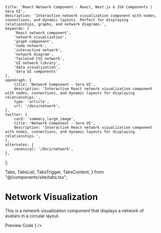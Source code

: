     title: 'React Network Component - React, Next.js & JSX Components | Sera UI',
    description: 'Interactive network visualization component with nodes, connections, and dynamic layouts. Perfect for displaying relationships, graphs, and network diagrams.',
    keywords: [
        'React network component',
        'network visualization',
        'graph component',
        'node network',
        'interactive network',
        'network diagram',
        'Tailwind CSS network',
        'UI network library',
        'data visualization',
        'Sera UI components'
    ],
    openGraph: {
        title: 'Network Component - Sera UI',
        description: 'Interactive React network visualization component with nodes, connections, and dynamic layouts for displaying relationships.',
        type: 'article',
        url: '/docs/network',
    },
    twitter: {
        card: 'summary_large_image',
        title: 'Network Component - Sera UI',
        description: 'Interactive React network visualization component with nodes, connections, and dynamic layouts for displaying relationships.',
    },
    alternates: {
        canonical: '/docs/network',
    },
};

  Tabs,
  TabsList,
  TabsTrigger,
  TabsContent,
} from "@/components/site/tabs.tsx";




# Network Visualization <AI dir="left"/>
This is a network visualization component that displays a network of avatars in a circular layout.

<Tabs defaultValue="preview" className="">
  <TabsList>
    <TabsTrigger value="preview">Preview</TabsTrigger>
    <TabsTrigger value="code">Code</TabsTrigger>
  </TabsList>
  <TabsContent value="preview">
    <ComponentRenderer component={<NetworkVisualization />} />
  </TabsContent>
  <TabsContent value="code">
    <CodeBlock filePath="src/app/docs/network/network.tsx" />
  </TabsContent>
</Tabs>
